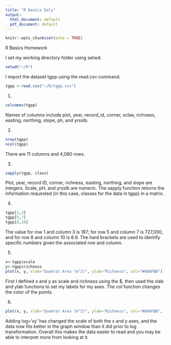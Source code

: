 ---
title: "R basics Daly"
output:
  html_document: default
  pdf_document: default
---

```{r setup, include=FALSE}
knitr::opts_chunk$set(echo = TRUE)
```
R Basics Homework


I set my working directory folder using setwd.
```{r}
setwd("~/R")
```

I import the dataset tgpp using the read.csv command.
```{r}
tgpp <-read.csv("~/R/tgpp.csv")
```
1.
```{r}
colnames(tgpp)
```
Names of columns include plot, year, record_id, corner, sclae, richness, easting, northing, slope, ph, and yrsslb.

2.
```{r}
nrow(tgpp)
ncol(tgpp)
```
There are 11 columns and 4,080 rows.

3.
```{r}
sapply(tgpp, class)
```
Plot, year, record ID, corner, richness, easting, northing, and slope are integers. Scale, pH, and yrsslb are numeric. The sapply function returns the information requested (in this case, classes for the data in tgpp) in a matrix.

4.
```{r}
tgpp[1,3]
tgpp[5,7]
tgpp[8,10]
```
The value for row 1 and column 3 is 187; for row 5 and column 7 is 727,000, and for row 8 and column 10 is 6.9. The hard brackets are used to identify specific numbers given the associated row and column.

5.
```{r}
x<-tgpp$scale
y<-tgpp$richness
plot(x, y, xlab="Quadrat Area (m^2)", ylab="Richness", col="#00AFBB")
```

First I defined x and y as scale and richness using the $, then used the xlab and ylab functions to set my labels for my axes. The col function changes the color of the points.


6. 
```{r}
plot(x, y, xlab="Quadrat Area (m^2)", ylab="Richness", col="#00AFBB", log='xy')
```

Adding log='xy' has changed the scale of both the x and y axes, and the data now fits better in the graph window than it did prior to log transformation. Overall this makes the data easier to read and you may be able to interpret more from looking at it.







